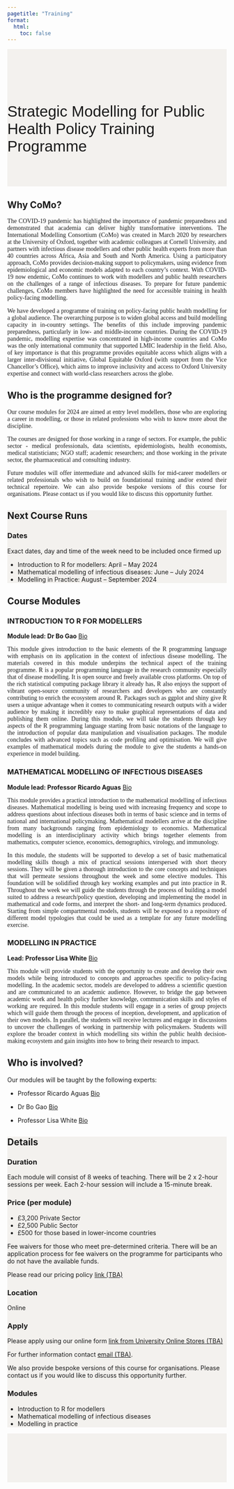 ```yaml
---
pagetitle: "Training"
format:
  html:
    toc: false
---
```


::: {#training-banner .column-screen}

::: {.grid .column-page}
::: {.headline .g-col-lg-5 .g-col-12 .g-col-md-12}

::: {#training-logo-top}
<!-- ![](img/training/biology_keyline.svg) -->

:::

Strategic Modelling for Public Health Policy Training Programme

:::

::: {.training_right_background .g-col-lg-7 .d-none .d-lg-block .d-xl-block}

:::

:::

:::


::: {.column-screen}

::: {.column-page}

## Why CoMo?

::: {.grid}

::: {.g-col-lg-6 .g-col-12 .g-col-md-12}

::: {.text_justified}
The COVID-19 pandemic has highlighted the importance of pandemic preparedness and demonstrated that academia can deliver highly transformative interventions. The International Modelling Consortium (CoMo) was created in March 2020 by researchers at the University of Oxford, together with academic colleagues at Cornell University, and partners with infectious disease modellers and other public health experts from more than 40 countries across Africa, Asia and South and North America. Using a participatory approach, CoMo provides decision-making support to policymakers, using evidence from epidemiological and economic models adapted to each country’s context. With COVID-19 now endemic, CoMo continues to work with modellers and public health researchers on the challenges of a range of infectious diseases. To prepare for future pandemic challenges, CoMo members have highlighted the need for accessible training in health policy-facing modelling.

:::
:::

::: {.g-col-lg-6 .g-col-12 .g-col-md-12}

::: {.text_justified}
We have developed a programme of training on policy-facing public health modelling for a global audience. The overarching purpose is to widen global access and build modelling capacity in in-country settings. The benefits of this include improving pandemic preparedness, particularly in low- and middle-income countries. During the COVID-19 pandemic, modelling expertise was concentrated in high-income countries and CoMo was the only international community that supported LMIC leadership in the field. Also, of key importance is that this programme provides equitable access which aligns with a larger inter-divisional initiative, Global Equitable Oxford (with support from the Vice Chancellor’s Office), which aims to improve inclusivity and access to Oxford University expertise and connect with world-class researchers across the globe.

:::
:::

:::

<!-- ::: {.g-col-lg-12 .g-col-12 .g-col-md-12} -->

## Who is the programme designed for?

::: {.text_justified}

Our course modules for 2024 are aimed at entry level modellers, those who are exploring a career in modelling, or those in related professions who wish to know more about the discipline.

The courses are designed for those working in a range of sectors. For example, the public sector - medical professionals, data scientists, epidemiologists, health economists, medical statisticians; NGO staff; academic researchers; and those working in the private sector, the pharmaceutical and consulting industry.

Future modules will offer intermediate and advanced skills for mid-career modellers or related professionals who wish to build on foundational training and/or extend their technical repertoire.
We can also provide bespoke versions of this course for organisations. Please contact us <email address> if you would like to discuss this opportunity further. 

:::

:::

:::



<!-- section 2: next course runs -->

::: {#training-banner .column-screen}
::: {.column-page}

## Next Course Runs

### Dates

::: {.callout-note}

Exact dates, day and time of the week need to be included once firmed up

:::

- Introduction to R for modellers:  April – May 2024 
- Mathematical modelling of infectious diseases: June – July 2024 
- Modelling in Practice: August – September 2024 

:::
:::

<!-- section 3: modules and leads -->

::: {.column-screen}
::: {.column-page}

## Course Modules

### INTRODUCTION TO R FOR MODELLERS

**Module lead: Dr Bo Gao** [Bio](https://www.tropicalmedicine.ox.ac.uk/team/bo-gao)

::: {.text_justified}
This module gives introduction to the basic elements of the R programming language with emphasis on its application in the context of infectious disease modelling. The materials covered in this module underpins the technical aspect of the training programme. R is a popular programming language in the research community especially that of disease modelling. It is open source and freely available cross platforms. On top of the rich statistical computing package library it already has, R also enjoys the support of vibrant open-source community of researchers and developers who are constantly contributing to enrich the ecosystem around R. Packages such as ggplot and shiny give R users a unique advantage when it comes to communicating research outputs with a wider audience by making it incredibly easy to make graphical representations of data and publishing them online. During this module, we will take the students through key aspects of the R programming language starting from basic notations of the language to the introduction of popular data manipulation and visualisation packages.  The module concludes with advanced topics such as code profiling and optimisation. We will give examples of mathematical models during the module to give the students a hands-on experience in model building.
:::

### MATHEMATICAL MODELLING OF INFECTIOUS DISEASES

**Module lead: Professor Ricardo Aguas** [Bio](https://www.tropicalmedicine.ox.ac.uk/team/ricardo-aguas)

::: {.text_justified}
This module provides a practical introduction to the mathematical modelling of infectious diseases. Mathematical modelling is being used with increasing frequency and scope to address questions about infectious diseases both in terms of basic science and in terms of national and international policymaking. Mathematical modellers arrive at the discipline from many backgrounds ranging from epidemiology to economics. Mathematical modelling is an interdisciplinary activity which brings together elements from mathematics, computer science, economics, demographics, virology, and immunology.

In this module, the students will be supported to develop a set of basic mathematical modelling skills though a mix of practical sessions interspersed with short theory sessions. They will be given a thorough introduction to the core concepts and techniques that will permeate sessions throughout the week and some elective modules. This foundation will be solidified through key working examples and put into practice in R.  Throughout the week we will guide the students through the process of building a model suited to address a research/policy question, developing and implementing the model in mathematical and code forms, and interpret the short- and long-term dynamics produced. Starting from simple compartmental models, students will be exposed to a repository of different model typologies that could be used as a template for any future modelling exercise.
:::

### MODELLING IN PRACTICE

**Lead: Professor Lisa White** [Bio](https://www.medawar.ox.ac.uk/team/lisa-white)

::: {.text_justified}
This module will provide students with the opportunity to create and develop their own models while being introduced to concepts and approaches specific to policy-facing modelling. In the academic sector, models are developed to address a scientific question and are communicated to an academic audience. However, to bridge the gap between academic work and health policy further knowledge, communication skills and styles of working are required. In this module students will engage in a series of group projects which will guide them through the process of inception, development, and application of their own models. In parallel, the students will receive lectures and engage in discussions to uncover the challenges of working in partnership with policymakers. Students will explore the broader context in which modelling sits within the public health decision-making ecosystem and gain insights into how to bring their research to impact.
:::


## Who is involved?

Our modules will be taught by the following experts:


- Professor Ricardo Aguas [Bio](https://www.tropicalmedicine.ox.ac.uk/team/ricardo-aguas)

- Dr Bo Gao [Bio](https://www.tropicalmedicine.ox.ac.uk/team/bo-gao)

- Professor Lisa White [Bio](https://www.medawar.ox.ac.uk/team/lisa-white)


:::
:::


<!-- section 4: details -->

::: {#training-banner .column-screen}
::: {.column-page}

## Details

::: {.grid}

::: {.g-col-lg-6 .g-col-12 .g-col-md-12}

### Duration
Each module will consist of 8 weeks of teaching.
There will be 2 x 2-hour sessions per week. Each 2-hour session will include a 15-minute break.


### Price (per module)

- £3,200 Private Sector
- £2,500 Public Sector
- £500 for those based in lower-income countries

Fee waivers for those who meet pre-determined criteria. There will be an application process for fee waivers on the programme for participants who do not have the available funds.

Please read our pricing policy [link (TBA)]()

### Location

Online

### Apply

Please apply using our online form [link from University Online Stores (TBA)]()

For further information contact [email (TBA)]().

We also provide bespoke versions of this course for organisations. Please contact us if you would like to discuss this opportunity further.

:::

::: {.g-col-lg-6 .g-col-12 .g-col-md-12}

### Modules

- Introduction to R for modellers
- Mathematical modelling of infectious diseases
- Modelling in practice

:::

:::

:::
:::


<!-- section 5: logo -->

::: {#training-banner .column-screen}
::: {.column-page}

::: {#training-logo-end}
<!-- ![](img/training/biology_keyline.svg) -->
:::

:::
:::


```{=html}
<style>

@import url('https://fonts.googleapis.com/css2?family=Bebas+Neue&display=swap');

#training-logo-top {
  max-width: 100%;
  background-image: url("img/training/biology_keyline.svg");
  background-size: contain;
  background-repeat: no-repeat;
  height: 2em;
  margin-bottom: 0.5em;
}

#training-logo-end {
  max-width: 100%;
  background-image: url("img/training/biology_keyline.svg");
  background-size: contain;
  background-repeat: no-repeat;
  height: 8em;
  margin-bottom: 2em;
}

#training-banner {
  padding-top: 0px;
  /* background-color: rgb(237,243,249); */
  /* background-color: #E0E0CE; */
  background-color: #f3f1ee;
}

#quarto-content main { 
  margin-top: 0;
  padding-top: 0;
}
.text_justified {
  text-align: justify;
  text-justify: inter-word;
  font-family: 'PT Serif', 'Georgia', 'Times New Roman', serif;
}

.headline {
  /* font-family: 'Economica', sans-serif; */
  /* font-family: 'Tahoma', sans-serif; */
  font-family: 'Bebas Neue', sans-serif;
  font-size: 2.5em;
  /* font-weight: 300; */
  padding-top: 0.5em;
  padding-bottom: 0.5em;
}

.training_right_background {
  background-image: url("img/training/seminar_room_2.jpg");
  background-size: cover;
  background-repeat: no-repeat;
  color: white;
  padding: 10px;
}
</style>
```